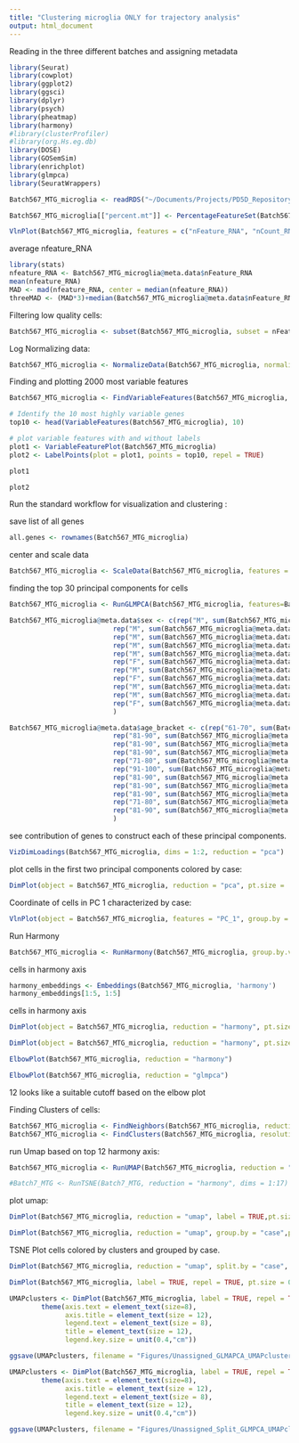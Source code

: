```yaml
---
title: "Clustering microglia ONLY for trajectory analysis"
output: html_document
---
```




Reading in the three different batches and assigning metadata

```R
library(Seurat)
library(cowplot)
library(ggplot2)
library(ggsci)
library(dplyr)
library(psych)
library(pheatmap)
library(harmony)
#library(clusterProfiler)
#library(org.Hs.eg.db)
library(DOSE)
library(GOSemSim)
library(enrichplot)
library(glmpca)
library(SeuratWrappers)
```



```R

Batch567_MTG_microglia <- readRDS("~/Documents/Projects/PD5D_Repository/scRNA_and_scATAC-seq_Markdowns/batch1-3integrationAnalysis/scRNA-seq/Files/Batch567_MTG_microglia")

```

```r
Batch567_MTG_microglia[["percent.mt"]] <- PercentageFeatureSet(Batch567_MTG_microglia, pattern = "^MT-")

VlnPlot(Batch567_MTG_microglia, features = c("nFeature_RNA", "nCount_RNA", "percent.mt"), ncol = 3, pt.size=0)
```

average nfeature_RNA

```R
library(stats)
nfeature_RNA <- Batch567_MTG_microglia@meta.data$nFeature_RNA
mean(nfeature_RNA)
MAD <- mad(nfeature_RNA, center = median(nfeature_RNA))
threeMAD <- (MAD*3)+median(Batch567_MTG_microglia@meta.data$nFeature_RNA)

```



Filtering low quality cells:
```r
Batch567_MTG_microglia <- subset(Batch567_MTG_microglia, subset = nFeature_RNA > 200 & nfeature_RNA < threeMAD | percent.mt < 5)
```



Log Normalizing data: 
```r
Batch567_MTG_microglia <- NormalizeData(Batch567_MTG_microglia, normalization.method = "LogNormalize", scale.factor = 10000)
```
Finding and plotting 2000 most variable features

```R
Batch567_MTG_microglia <- FindVariableFeatures(Batch567_MTG_microglia, selection.method = "vst", nfeatures = 2000)

# Identify the 10 most highly variable genes
top10 <- head(VariableFeatures(Batch567_MTG_microglia), 10)

# plot variable features with and without labels
plot1 <- VariableFeaturePlot(Batch567_MTG_microglia)
plot2 <- LabelPoints(plot = plot1, points = top10, repel = TRUE)
```

```R
plot1
```

```R
plot2
```

Run the standard workflow for visualization and clustering :

save list of all genes
```r
all.genes <- rownames(Batch567_MTG_microglia)
```

center and scale data
```r
Batch567_MTG_microglia <- ScaleData(Batch567_MTG_microglia, features = all.genes, verbose = FALSE)
```


finding the top 30 principal components for cells
```r
Batch567_MTG_microglia <- RunGLMPCA(Batch567_MTG_microglia, features=Batch567_MTG_microglia@assays$RNA@var.features, L = 30)
```


```R
Batch567_MTG_microglia@meta.data$sex <- c(rep("M", sum(Batch567_MTG_microglia@meta.data$sample_ID == "BN0009")),
                          rep("M", sum(Batch567_MTG_microglia@meta.data$sample_ID == "BN0339")),
                          rep("M", sum(Batch567_MTG_microglia@meta.data$sample_ID == "BN0341")),
                          rep("M", sum(Batch567_MTG_microglia@meta.data$sample_ID == "BN0415")),
                          rep("M", sum(Batch567_MTG_microglia@meta.data$sample_ID == "BN0329")),
                          rep("F", sum(Batch567_MTG_microglia@meta.data$sample_ID == "BN0347")),
                          rep("M", sum(Batch567_MTG_microglia@meta.data$sample_ID == "BN0348")),
                          rep("F", sum(Batch567_MTG_microglia@meta.data$sample_ID == "BN0464")),
                          rep("M", sum(Batch567_MTG_microglia@meta.data$sample_ID == "BN0602")),
                          rep("M", sum(Batch567_MTG_microglia@meta.data$sample_ID == "BN0644")),
                          rep("F", sum(Batch567_MTG_microglia@meta.data$sample_ID == "BN1855"))
                          )
```


```R

Batch567_MTG_microglia@meta.data$age_bracket <- c(rep("61-70", sum(Batch567_MTG_microglia@meta.data$sample_ID == "BN0009")),
                          rep("81-90", sum(Batch567_MTG_microglia@meta.data$sample_ID == "BN0339")),
                          rep("81-90", sum(Batch567_MTG_microglia@meta.data$sample_ID == "BN0341")),
                          rep("81-90", sum(Batch567_MTG_microglia@meta.data$sample_ID == "BN0415")),
                          rep("71-80", sum(Batch567_MTG_microglia@meta.data$sample_ID == "BN0329")),
                          rep("91-100", sum(Batch567_MTG_microglia@meta.data$sample_ID == "BN0347")),
                          rep("81-90", sum(Batch567_MTG_microglia@meta.data$sample_ID == "BN0348")),
                          rep("81-90", sum(Batch567_MTG_microglia@meta.data$sample_ID == "BN0464")),
                          rep("81-90", sum(Batch567_MTG_microglia@meta.data$sample_ID == "BN0602")),
                          rep("71-80", sum(Batch567_MTG_microglia@meta.data$sample_ID == "BN0644")),
                          rep("81-90", sum(Batch567_MTG_microglia@meta.data$sample_ID == "BN1855"))
                          )
```







see contribution of genes to construct each of these principal components.
```r
VizDimLoadings(Batch567_MTG_microglia, dims = 1:2, reduction = "pca")
```
plot cells in the first two principal components colored by case: 
```r
DimPlot(object = Batch567_MTG_microglia, reduction = "pca", pt.size = .1, group.by = "case")
```

Coordinate of cells in PC 1 characterized by case: 
```r
VlnPlot(object = Batch567_MTG_microglia, features = "PC_1", group.by = "case",  pt.size = .1)
```




Run Harmony
```r
Batch567_MTG_microglia <- RunHarmony(Batch567_MTG_microglia, group.by.vars = c("batch","sex","age_bracket"), reduction = "glmpca", plot_convergence = TRUE, theta = c(0.66,066,0.66))
```

cells in harmony axis
```r
harmony_embeddings <- Embeddings(Batch567_MTG_microglia, 'harmony')
harmony_embeddings[1:5, 1:5]
```

cells in harmony axis

```r
DimPlot(object = Batch567_MTG_microglia, reduction = "harmony", pt.size = .1, group.by = "batch")
```


```r
DimPlot(object = Batch567_MTG_microglia, reduction = "harmony", pt.size = .1, group.by = "case")
```



```R

ElbowPlot(Batch567_MTG_microglia, reduction = "harmony")

```
```R

ElbowPlot(Batch567_MTG_microglia, reduction = "glmpca")

```
12 looks like a suitable cutoff based on the elbow plot

Finding Clusters of cells:
```r
Batch567_MTG_microglia <- FindNeighbors(Batch567_MTG_microglia, reduction = "harmony", dims = 1:10)
Batch567_MTG_microglia <- FindClusters(Batch567_MTG_microglia, resolution = 0.5, algorithm = 4, method = "igraph")
```
run Umap based on top 12 harmony axis: 

```r
Batch567_MTG_microglia <- RunUMAP(Batch567_MTG_microglia, reduction = "harmony", dims = 1:10)
```


```r
#Batch7_MTG <- RunTSNE(Batch7_MTG, reduction = "harmony", dims = 1:17)
```

plot umap:

```r
DimPlot(Batch567_MTG_microglia, reduction = "umap", label = TRUE,pt.size = 0.01)
```

```r
DimPlot(Batch567_MTG_microglia, reduction = "umap", group.by = "case",pt.size = 0.1)
```
TSNE Plot cells colored by clusters and grouped by case. 
```r
DimPlot(Batch567_MTG_microglia, reduction = "umap", split.by = "case", label = TRUE, ncol = 1)
```

```r
DimPlot(Batch567_MTG_microglia, label = TRUE, repel = TRUE, pt.size = 0, label.size = 2)

UMAPclusters <- DimPlot(Batch567_MTG_microglia, label = TRUE, repel = TRUE, pt.size = 0, label.size = 2.5) + 
        theme(axis.text = element_text(size=8),
              axis.title = element_text(size = 12),
              legend.text = element_text(size = 8),
              title = element_text(size = 12),
              legend.key.size = unit(0.4,"cm"))

ggsave(UMAPclusters, filename = "Figures/Unassigned_GLMAPCA_UMAPclusters_scRNA_seq_Batch567_MTG_microglia.pdf", device = "pdf", width = 6, height = 4, units = "in")
```


```R
UMAPclusters <- DimPlot(Batch567_MTG_microglia, label = TRUE, repel = TRUE, pt.size = 0, label.size = 2.5, split.by = "case") + 
        theme(axis.text = element_text(size=8),
              axis.title = element_text(size = 12),
              legend.text = element_text(size = 8),
              title = element_text(size = 12),
              legend.key.size = unit(0.4,"cm"))

ggsave(UMAPclusters, filename = "Figures/Unassigned_Split_GLMPCA_UMAPclusters_scRNA_seq_Batch567_MTG_microglia.pdf", device = "pdf", width = 12, height = 4, units = "in")
```




